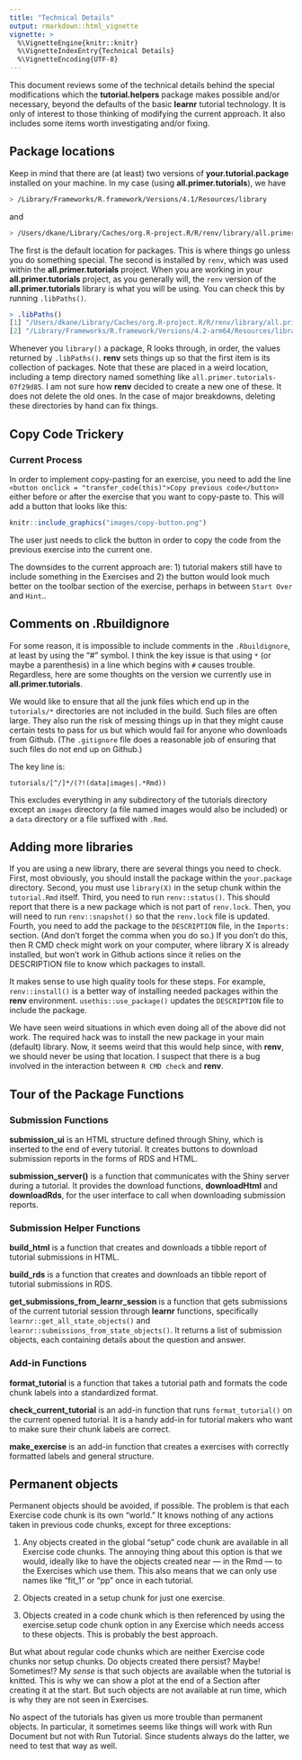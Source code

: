 ```yaml
---
title: "Technical Details"
output: rmarkdown::html_vignette
vignette: >
  %\VignetteEngine{knitr::knitr}
  %\VignetteIndexEntry{Technical Details}
  %\VignetteEncoding{UTF-8}
---
```



This document reviews some of the technical details behind the special modifications which the **tutorial.helpers** package makes possible and/or necessary, beyond the defaults of the basic **learnr** tutorial technology. It is only of interest to those thinking of modifying the current approach. It also includes some items worth investigating and/or fixing.


## Package locations

<!-- DK: Not sure this is true with new version of renv. Maybe there are more? -->

Keep in mind that there are (at least) two versions of **your.tutorial.package** installed on your machine. In my case (using **all.primer.tutorials**), we have

```bash
> /Library/Frameworks/R.framework/Versions/4.1/Resources/library
```

and

```bash
> /Users/dkane/Library/Caches/org.R-project.R/R/renv/library/all.primer.tutorials-07f29d85/R-4.2/aarch64-apple-darwin20"
```

The first is the default location for packages. This is where things go unless you do something special. The second is installed by `renv`, which was used within the **all.primer.tutorials** project. When you are working in your **all.primer.tutorials** project, as you generally will, the `renv` version of the **all.primer.tutorials** library is what you will be using. You can check this by running `.libPaths()`.

```r
> .libPaths()
[1] "/Users/dkane/Library/Caches/org.R-project.R/R/renv/library/all.primer.tutorials-07f29d85/R-4.2/aarch64-apple-darwin20"
[2] "/Library/Frameworks/R.framework/Versions/4.2-arm64/Resources/library" 
```

Whenever you `library()` a package, R looks through, in order, the values returned by `.libPaths()`. **renv** sets things up so that the first item is its collection of packages. Note that these are placed in a weird location, including a temp directory named something like `all.primer.tutorials-07f29d85`. I am not sure how **renv** decided to create a new one of these. It does not delete the old ones. In the case of major breakdowns, deleting these directories by hand can fix things.



## Copy Code Trickery

### Current Process

In order to implement copy-pasting for an exercise, you need to add the line `<button onclick = "transfer_code(this)">Copy previous code</button>` either before or after the exercise that you want to copy-paste to. This will add a button that looks like this:

```r
knitr::include_graphics("images/copy-button.png")
```

The user just needs to click the button in order to copy the code from the previous exercise into the current one.

The downsides to the current approach are: 1) tutorial makers still have to include something in the Exercises and 2) the button would look much better on the toolbar section of the exercise, perhaps in between  `Start Over` and `Hint`..

## Comments on .Rbuildignore

For some reason, it is impossible to include comments in the `.Rbuildignore`, at least by using the "#" symbol. I think the key issue is that using `*` (or maybe a parenthesis) in a line which begins with `#` causes trouble. Regardless, here are some thoughts on the version we currently use in **all.primer.tutorials**.

We would like to ensure that all the junk files which end up in the `tutorials/*` directories are not included in the build. Such files are often large. They also run the risk of messing things up in that they might cause certain tests to pass for us but which would fail for anyone who downloads from Github. (The `.gitignore` file does a reasonable job of ensuring that such files do not end up on Github.)

The key line is:

````
tutorials/[^/]*/(?!(data|images|.*Rmd))
````

This excludes everything in any subdirectory of the tutorials directory except an `images` directory (a file named images would also be included) or a `data` directory or a file suffixed with `.Rmd`. 


## Adding more libraries

If you are using a new library, there are several things you need to check. First, most obviously, you should install the package within the `your.package` directory. Second, you must use `library(X)` in the setup chunk within the `tutorial.Rmd` itself. Third, you need to run `renv::status()`. This should report that there is a new package which is not part of `renv.lock`. Then, you will need to run `renv::snapshot()` so that the `renv.lock` file is updated. Fourth, you need to add the package to the `DESCRIPTION` file, in the `Imports:` section. (And don't forget the comma when you do so.) If you don't do this, then R CMD check might work on your computer, where library X is already installed, but won't work in Github actions since it relies on the DESCRIPTION file to know which packages to install.

It makes sense to use high quality tools for these steps. For example, `renv::install()` is a better way of installing needed packages within the **renv** environment. `usethis::use_package()` updates the `DESCRIPTION` file to include the package. 

We have seen weird situations in which even doing all of the above did not work. The required hack was to install the new package in your main (default) library. Now, it seems weird that this would help since, with **renv**, we should never be using that location. I suspect that there is a bug involved in the interaction between `R CMD check` and **renv**.



## Tour of the Package Functions

### Submission Functions

**submission_ui** is an HTML structure defined through Shiny, which is inserted to the end of every tutorial. It creates buttons to download submission reports in the forms of RDS and HTML.

**submission_server()** is a function that communicates with the Shiny server during a tutorial. It provides the download functions, **downloadHtml** and **downloadRds**, for the user interface to call when downloading submission reports.

### Submission Helper Functions

**build_html** is a function that creates and downloads a tibble report of tutorial submissions in HTML.

**build_rds** is a function that creates and downloads an tibble report of tutorial submissions in RDS.

**get_submissions_from_learnr_session** is a function that gets submissions of the current tutorial session through **learnr** functions, specifically `learnr::get_all_state_objects()` and `learnr::submissions_from_state_objects()`. It returns a list of submission objects, each containing details about the question and answer.


### Add-in Functions

**format_tutorial** is a function that takes a tutorial path and formats the code chunk labels into a standardized format.

**check_current_tutorial** is an add-in function that runs `format_tutorial()` on the current opened tutorial. It is a handy add-in for tutorial makers who want to make sure their chunk labels are correct.

**make_exercise** is an add-in function that creates a exercises with correctly formatted labels and general structure. 


## Permanent objects

Permanent objects should be avoided, if possible. The problem is that each Exercise code chunk is its own "world." It knows nothing of any actions taken in previous code chunks, except for three exceptions:

1) Any objects created in the global "setup" code chunk are available in all Exercise code chunks. The annoying thing about this option is that we would, ideally like to have the objects created near --- in the Rmd --- to the Exercises which use them. This also means that we can only use names like "fit_1" or "pp" once in each tutorial.

2) Objects created in a setup chunk for just one exercise. 

3) Objects created in a code chunk which is then referenced by using the exercise.setup code chunk option in any Exercise which needs access to these objects. This is probably the best approach.

But what about regular code chunks which are neither Exercise code chunks nor setup chunks. Do objects created there persist? Maybe! Sometimes!? My *sense* is that such objects are available when the tutorial is knitted. This is why we can show a plot at the end of a Section after creating it at the start. But such objects are not available at run time, which is why they are not seen in Exercises.

No aspect of the tutorials has given us more trouble than permanent objects. In particular, it sometimes seems like things will work with Run Document but not with Run Tutorial. Since students always do the latter, we need to test that way as well.



